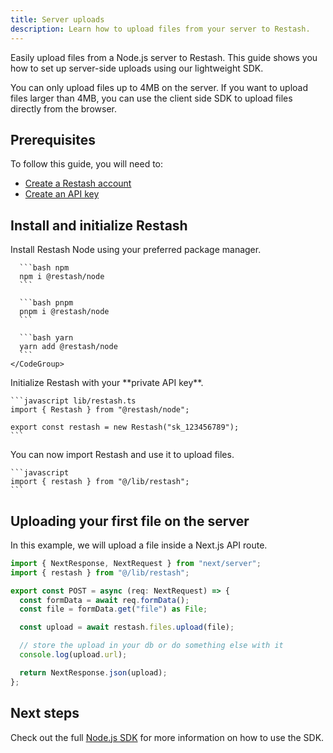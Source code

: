 ```yaml
---
title: Server uploads
description: Learn how to upload files from your server to Restash.
---
```


Easily upload files from a Node.js server to Restash.
This guide shows you how to set up server-side uploads using our lightweight SDK.

<Note>
  You can only upload files up to 4MB on the server. If you want to upload files larger than 4MB,
  you can use the client side SDK to upload files directly from the browser.
</Note>

## Prerequisites

To follow this guide, you will need to:

- [Create a Restash account](https://restash.io/register)
- [Create an API key](https://restash.io/api-keys)

## Install and initialize Restash

<Steps>
  <Step title="Install">
    Install Restash Node using your preferred package manager.
    <CodeGroup>

      ```bash npm
      npm i @restash/node
      ```

      ```bash pnpm
      pnpm i @restash/node
      ```

      ```bash yarn
      yarn add @restash/node
      ```
    </CodeGroup>
  </Step>
  <Step title="Initialize Restash">
    Initialize Restash with your **private API key**.

    ```javascript lib/restash.ts
    import { Restash } from "@restash/node";

    export const restash = new Restash("sk_123456789");
    ```
  </Step>
  <Step title="Use Restash anywhere in your server code">
    You can now import Restash and use it to upload files.

    ```javascript
    import { restash } from "@/lib/restash";
    ```

  </Step>
</Steps>

## Uploading your first file on the server

In this example, we will upload a file inside a Next.js API route.

```typescript api/upload/route.ts
import { NextResponse, NextRequest } from "next/server";
import { restash } from "@/lib/restash";

export const POST = async (req: NextRequest) => {
  const formData = await req.formData();
  const file = formData.get("file") as File;

  const upload = await restash.files.upload(file);

  // store the upload in your db or do something else with it
  console.log(upload.url);

  return NextResponse.json(upload);
};
```

## Next steps
Check out the full [Node.js SDK](/sdks/node) for more information on how to use the SDK.